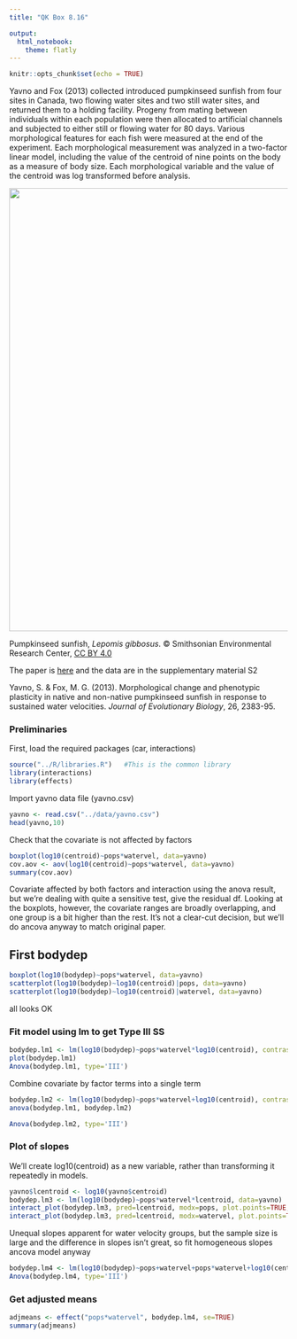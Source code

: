 ```yaml
---
title: "QK Box 8.16"

output: 
  html_notebook:
    theme: flatly
---
```


```r
knitr::opts_chunk$set(echo = TRUE)
```

Yavno and Fox (2013) collected introduced pumpkinseed sunfish from four sites in Canada, two flowing water sites and two still water sites, and returned them to a holding facility. Progeny from mating between individuals within each population were then allocated to artificial channels and subjected to either still or flowing water for 80 days. Various morphological features for each fish were measured at the end of the experiment. Each morphological measurement was analyzed in a two-factor linear model, including the value of the centroid of nine points on the body as a measure of body size. Each morphological variable and the value of the centroid was log transformed before analysis.

[![](../media/lepomis.jpeg){width="800"}](https://www.flickr.com/photos/serc_biodiversity/50599396317/)

Pumpkinseed sunfish, *Lepomis gibbosus*. © Smithsonian Environmental Research Center, [CC BY 4.0](https://creativecommons.org/licenses/by/4.0)

The paper is [here](https://doi.org/10.1111/j.1365-2699.2012.02758.x) and the data are in the supplementary material S2

Yavno, S. & Fox, M. G. (2013). Morphological change and phenotypic plasticity in native and non-native pumpkinseed sunfish in response to sustained water velocities. *Journal of Evolutionary Biology*, 26, 2383-95.

### Preliminaries

First, load the required packages (car, interactions)

```r
source("../R/libraries.R")   #This is the common library
library(interactions)
library(effects)
```

Import yavno data file (yavno.csv)

```r
yavno <- read.csv("../data/yavno.csv")
head(yavno,10)
```

Check that the covariate is not affected by factors

```r
boxplot(log10(centroid)~pops*watervel, data=yavno)
cov.aov <- aov(log10(centroid)~pops*watervel, data=yavno)
summary(cov.aov)
```

Covariate affected by both factors and interaction using the anova result, but we're dealing with quite a sensitive test, give the residual df. Looking at the boxplots, however, the covariate ranges are broadly overlapping, and one group is a bit higher than the rest. It's not a clear-cut decision, but we'll do ancova anyway to match original paper.

## First bodydep

```r
boxplot(log10(bodydep)~pops*watervel, data=yavno)
scatterplot(log10(bodydep)~log10(centroid)|pops, data=yavno)
scatterplot(log10(bodydep)~log10(centroid)|watervel, data=yavno)
```

all looks OK

### Fit model using lm to get Type III SS

```r
bodydep.lm1 <- lm(log10(bodydep)~pops*watervel*log10(centroid), contrasts=list(pops=contr.sum,watervel=contr.sum), data=yavno)
plot(bodydep.lm1)
Anova(bodydep.lm1, type='III')
```

Combine covariate by factor terms into a single term

```r
bodydep.lm2 <- lm(log10(bodydep)~pops*watervel+log10(centroid), contrasts=list(pops=contr.sum,watervel=contr.sum), data=yavno)
anova(bodydep.lm1, bodydep.lm2)

Anova(bodydep.lm2, type='III')
```

### Plot of slopes

We'll create log10(centroid) as a new variable, rather than transforming it repeatedly in models.

```r
yavno$lcentroid <- log10(yavno$centroid)
bodydep.lm3 <- lm(log10(bodydep)~pops*watervel*lcentroid, data=yavno)
interact_plot(bodydep.lm3, pred=lcentroid, modx=pops, plot.points=TRUE, data=yavno)
interact_plot(bodydep.lm3, pred=lcentroid, modx=watervel, plot.points=TRUE, data=yavno)
```

Unequal slopes apparent for water velocity groups, but the sample size is large and the difference in slopes isn't great, so fit homogeneous slopes ancova model anyway

```r
bodydep.lm4 <- lm(log10(bodydep)~pops+watervel+pops*watervel+log10(centroid), contrasts=list(pops=contr.sum,watervel=contr.sum), data=yavno)
Anova(bodydep.lm4, type='III')
```

### Get adjusted means

```r
adjmeans <- effect("pops*watervel", bodydep.lm4, se=TRUE)
summary(adjmeans)
```
